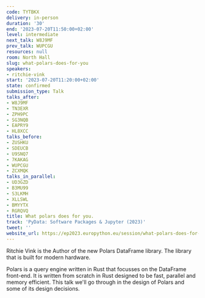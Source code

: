 ```yaml
---
code: TYTBKX
delivery: in-person
duration: '30'
end: '2023-07-20T11:50:00+02:00'
level: intermediate
next_talk: W8J9MF
prev_talk: WUPCGU
resources: null
room: North Hall
slug: what-polars-does-for-you
speakers:
- ritchie-vink
start: '2023-07-20T11:20:00+02:00'
state: confirmed
submission_type: Talk
talks_after:
- W8J9MF
- TN3EXR
- ZPH9PC
- SG3NQB
- EAPRY9
- HL8XCC
talks_before:
- ZUSHKU
- SDEUCB
- U9SNQ7
- 7KAKAG
- WUPCGU
- ZCXMQK
talks_in_parallel:
- UD3GZD
- B3MU99
- S3LKMH
- XLLSWL
- BMYYTX
- RGRQVQ
title: What polars does for you.
track: 'PyData: Software Packages & Jupyter (2023)'
tweet: ''
website_url: https://ep2023.europython.eu/session/what-polars-does-for-you
---
```


Ritchie Vink is the Author of the new Polars DataFrame library. The library that is built for modern hardware. 

Polars is a query engine written in Rust that focusses on the DataFrame front-end. It is written from scratch in Rust designed to be fast, parallel and memory efficient. This talk we'll go through in the design of Polars and some of its design decisions.